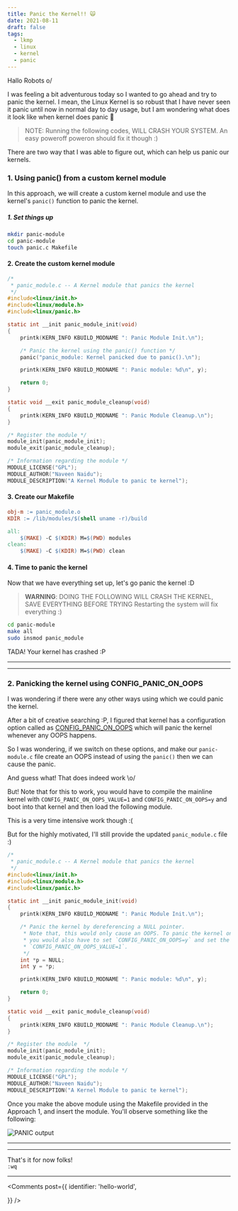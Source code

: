 ```yaml
---
title: Panic the Kernel!! 🙀
date: 2021-08-11
draft: false
tags:
  - lkmp
  - linux
  - kernel
  - panic
---
```


Hallo Robots o/

I was feeling a bit adventurous today so I wanted to go ahead and try to panic
the kernel. I mean, the Linux Kernel is so robust that I have never seen it
panic until now in normal day to day usage, but I am wondering what does it
look like when kernel does panic 🎃

> NOTE: Running the following codes, WILL CRASH YOUR SYSTEM. An easy poweroff
> poweron should fix it though :)

There are two way that I was able to figure out, which can help us panic our
kernels.

### 1. Using panic() from a custom kernel module

In this approach, we will create a custom kernel module and use the kernel's
`panic()` function to panic the kernel. 

##### 1. Set things up

```bash
mkdir panic-module
cd panic-module
touch panic.c Makefile
```

#### 2. Create the custom kernel module 

```c
/*
 * panic_module.c -- A Kernel module that panics the kernel
 */
#include<linux/init.h>
#include<linux/module.h>
#include<linux/panic.h>

static int __init panic_module_init(void)
{
	printk(KERN_INFO KBUILD_MODNAME ": Panic Module Init.\n");

    /* Panic the kernel using the panic() function */
    panic("panic_module: Kernel panicked due to panic().\n");

	printk(KERN_INFO KBUILD_MODNAME ": Panic module: %d\n", y);

	return 0;
}

static void __exit panic_module_cleanup(void)
{
	printk(KERN_INFO KBUILD_MODNAME ": Panic Module Cleanup.\n");
}

/* Register the module */
module_init(panic_module_init);
module_exit(panic_module_cleanup);

/* Information regarding the module */
MODULE_LICENSE("GPL");
MODULE_AUTHOR("Naveen Naidu");
MODULE_DESCRIPTION("A Kernel Module to panic te kernel");
```

#### 3. Create our Makefile

```Makefile
obj-m := panic_module.o
KDIR := /lib/modules/$(shell uname -r)/build

all:
	$(MAKE) -C $(KDIR) M=$(PWD) modules
clean:
	$(MAKE) -C $(KDIR) M=$(PWD) clean
```

#### 4. Time to panic the kernel

Now that we have everything set up, let's go panic the kernel :D

> **WARNING**: DOING THE FOLLOWING WILL CRASH THE KERNEL, SAVE EVERYTHING BEFORE TRYING
> Restarting the system will fix everything :)

```bash
cd panic-module
make all
sudo insmod panic_module
```

TADA! Your kernel has crashed :P 

-------
-------

### 2. Panicking the kernel using CONFIG_PANIC_ON_OOPS

I was wondering if there were any other ways using which we could panic the 
kernel.

After a bit of creative searching :P, I figured that kernel has a configuration
option called as
[CONFIG_PANIC_ON_OOPS](http://lkml.iu.edu/hypermail/linux/kernel/1301.2/04176.html)
which will panic the kernel whenever any OOPS happens.

So I was wondering, if we switch on these options, and make our `panic-module.c`
file create an OOPS instead of using the `panic()` then we can cause the panic.

And guess what! That does indeed work \o/

But! Note that for this to work, you would have to compile the mainline kernel
with  `CONFIG_PANIC_ON_OOPS_VALUE=1` and `CONFIG_PANIC_ON_OOPS=y` and boot into
that kernel and then load the following module. 

This is a very time intensive work though :(

But for the highly motivated, I'll still provide the updated `panic_module.c` 
file :)

```c 
/*
 * panic_module.c -- A Kernel module that panics the kernel
 */
#include<linux/init.h>
#include<linux/module.h>
#include<linux/panic.h>

static int __init panic_module_init(void)
{
	printk(KERN_INFO KBUILD_MODNAME ": Panic Module Init.\n");

	/* Panic the kernel by dereferencing a NULL pointer.
	 * Note that, this would only cause an OOPS. To panic the kernel on OOPS
	 * you would also have to set `CONFIG_PANIC_ON_OOPS=y` and set the
	 * `CONFIG_PANIC_ON_OOPS_VALUE=1`.
     */
	int *p = NULL;
	int y = *p;

	printk(KERN_INFO KBUILD_MODNAME ": Panic module: %d\n", y);

	return 0;
}

static void __exit panic_module_cleanup(void)
{
	printk(KERN_INFO KBUILD_MODNAME ": Panic Module Cleanup.\n");
}

/* Register the module  */
module_init(panic_module_init);
module_exit(panic_module_cleanup);

/* Information regarding the module */
MODULE_LICENSE("GPL");
MODULE_AUTHOR("Naveen Naidu");
MODULE_DESCRIPTION("A Kernel Module to panic te kernel");
```

Once you make the above module using the Makefile provided in the Approach 1,
and insert the module. You'll observe something like the following:

![PANIC output](./panic-image.jpg)

-----
-----

That's it for now folks! <br />
`:wq`

---


<Comments
  post={{
    identifier: 'hello-world',
    
  }}
/>